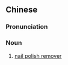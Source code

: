 ==Chinese==
{{zh-forms}}

===Pronunciation===
{{zh-pron
|m=qùjiǎyóu
|c=heoi3 gaap3 jau4
|cat=n
}}

===Noun===
{{zh-noun}}

# [[nail polish remover]]